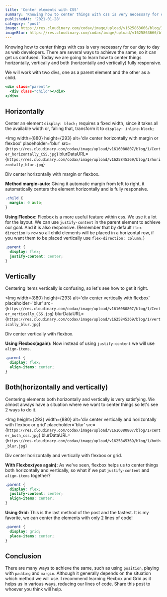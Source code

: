```yaml
---
title: 'Center elements with CSS'
summary: 'Knowing how to center things with css is very necessary for our day to day as web developers. There are several ways to achieve the same, so it can get us confused. Today we are going to learn how to center things horizontally, vertically and both (horizontally and vertically) fully responsive.'
publishedAt: '2021-01-28'
category: 'post'
image: https://res.cloudinary.com/codax/image/upload/v1625863666/blog/1/cover_.png
imageBlur: https://res.cloudinary.com/codax/image/upload/v1625863666/blog/1/cover_blur.jpg
---
```


Knowing how to center things with css is very necessary for our day to day as web developers. There are several ways to achieve the same, so it can get us confused. Today we are going to learn how to center things horizontally, vertically and both (horizontally and vertically) fully responsive.

We will work with two divs, one as a parent element and the other as a child.

```html:index.html
<div class="parent">
  <div class="child"></div>
</div>
```

## Horizontally

Center an element `display: block;` requires a fixed width, since it takes all the available width or, failing that, transform it to `display: inline-block;`

<Img
  width={880}
  height={293}
  alt='div center horizontally with margin or flexbox'
  placeholder='blur'
  src={`https://res.cloudinary.com/codax/image/upload/v1616080807/blog/1/Center_horizontally_CSS.jpg`}
  blurDataURL={`https://res.cloudinary.com/codax/image/upload/v1625845369/blog/1/horizontally_blur.jpg`}
>
  Div center horizontally with margin or flexbox.
</Img>

**Method margin-auto:** Giving it automatic margin from left to right, it automatically
centers the element horizontally and is fully responsive.

```css
.child {
  margin: 0 auto;
}
```

**Using Flexbox:**
Flexbox is a more useful feature within css. We use it a lot for the layout. We can use `justify-content` in the parent element to achieve our goal. And it is also responsive. (Remember that by default `flex-direction` is `row` so all child elements will be placed in a horizontal row, if you want them to be placed vertically use `flex-direction: column;`)

```css
.parent {
  display: flex;
  justify-content: center;
}
```

## Vertically

Centering items vertically is confusing, so let's see how to get it right.

<Img
  width={880}
  height={293}
  alt='div center vertically with flexbox'
  placeholder='blur'
  src={`https://res.cloudinary.com/codax/image/upload/v1616080807/blog/1/Center_vertically_CSS.jpg`}
  blurDataURL={`https://res.cloudinary.com/codax/image/upload/v1625845369/blog/1/vertically_blur.jpg`}
>
  Div center vertically with flexbox.
</Img>

**Using Flexbox(again):** Now instead of using `justify-content` we will use `align-items`.

```css
.parent {
  display: flex;
  align-items: center;
}
```

## Both(horizontally and vertically)

Centering elements both horizontally and vertically is very satisfying. We almost always have a situation where we want to center things so let's see 2 ways to do it.

<Img
  height={293}
  width={880}
  alt='div center vertically and horizontally with flexbox or grid'
  placeholder='blur'
  src={`https://res.cloudinary.com/codax/image/upload/v1616080807/blog/1/center_both_css.jpg`}
  blurDataURL={`https://res.cloudinary.com/codax/image/upload/v1625845369/blog/1/both_blur.jpg`}
>
  Div center horizontally and vertically with flexbox or grid.
</Img>

**With Flexbox(yes again):** As we've seen, flexbox helps us to center things both
horizontally and vertically, so what if we put `justify-content` and `align-items`
together?

```css
.parent {
  display: flex;
  justify-content: center;
  align-items: center;
}
```

**Using Grid:**
This is the last method of the post and the fastest. It is my favorite, we can center the elements with only 2 lines of code!

```css
.parent {
  display: grid;
  place-items: center;
}
```

## Conclusion

There are many ways to achieve the same, such as using `position`, playing with `padding` and `margin`. Although it generally depends on the situation which method we will use. I recommend learning Flexbox and Grid as it helps us in various ways, reducing our lines of code. Share this post to whoever you think will help.
